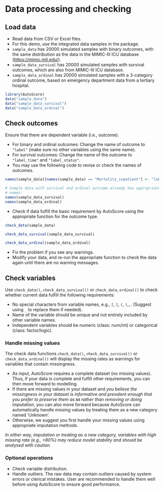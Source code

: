 # Data processing and checking {#top}

## Load data 

- Read data from CSV or Excel files.
- For this demo, use the integrated data samples in the package.
- `sample_data` has 20000 simulated samples with binary outcomes, with the same distribution as the data in the MIMIC-III ICU database (<https://mimic.mit.edu/>).
- `sample_data_survival` has 20000 simulated samples with survival outcomes, which are also from MIMIC-III ICU database.
- `sample_data_ordinal` has 20000 simulated samples with a 3-category ordinal
outcome, based on emergency department data from a tertiary hospital.

```r
library(AutoScore)
data("sample_data")
data("sample_data_survival")
data("sample_data_ordinal")
```

## Check outcomes

Ensure that there are dependent variable (i.e., outcome). 

- For binary and ordinal outcomes: Change the name of outcome to `"label"` (make
sure no other variables using the same name).
- For survival outcomes: Change the name of the outcome to `"label_time"` and
`"label_status"`.
- You may use the following code to revise or check the names of outcomes.

```r
names(sample_data)[names(sample_data) == "Mortality_inpatient"] <- "label"

# Sample data with survival and ordinal outcome already has appropriate variable 
# names:
names(sample_data_survival)
names(sample_data_ordinal)
```

- Check if data fulfill the basic requirement by AutoScore using the appropriate
function for the outcome type.

```r
check_data(sample_data)

check_data_survival(sample_data_survival)

check_data_ordinal(sample_data_ordinal)
```

- Fix the problem if you see any warnings.
- Modify your data, and re-run the appropriate function to check the data again
until there are no warning messages.

## Check variables

Use `check_data()`, `check_data_survival()` or `check_data_ordinal()` to check
whether current data fulfill the following requirements:

- No special characters from variable names, e.g., `[`, `]`, `(`, `)`,`,`.
(Suggest using `_` to replace them if needed).
- Name of the variable should be unique and not entirely included by other
variable names.
- Independent variables should be numeric (class: num/int) or categorical
(class: factor/logic).

### Handle missing values

The check data functions `check_data()`, `check_data_survival()` or
`check_data_ordinal()` will display the missing rates as warnings for variables
that contain missingness.

- As input, AutoScore requires a complete dataset (no missing values). Thus, if
your data is complete and fulfill other requirements, you can then move forward
to modelling.
- If there are missing values in your dataset and *you believe the missingness
in your dataset is informative and prevalent enough that you prefer to preserve
them as `NA` rather than removing or doing imputation*, you can also move
forward because AutoScore can automatically handle missing values by treating
them as a new category named 'Unknown'.
- Otherwise, we suggest you first handle your missing values using appropriate
imputation methods.

::: callout-note
*In either way, imputation or treating as a new category, variables with high missing rate (e.g., >80%) may reduce model stability and should be analysed with caution.* 
:::

### Optional operations

- Check variable distribution.
- Handle outliers. The raw data may contain outliers caused by system errors
or clerical mistakes. User are recommended to handle them well before using
AutoScore to ensure good performance.
